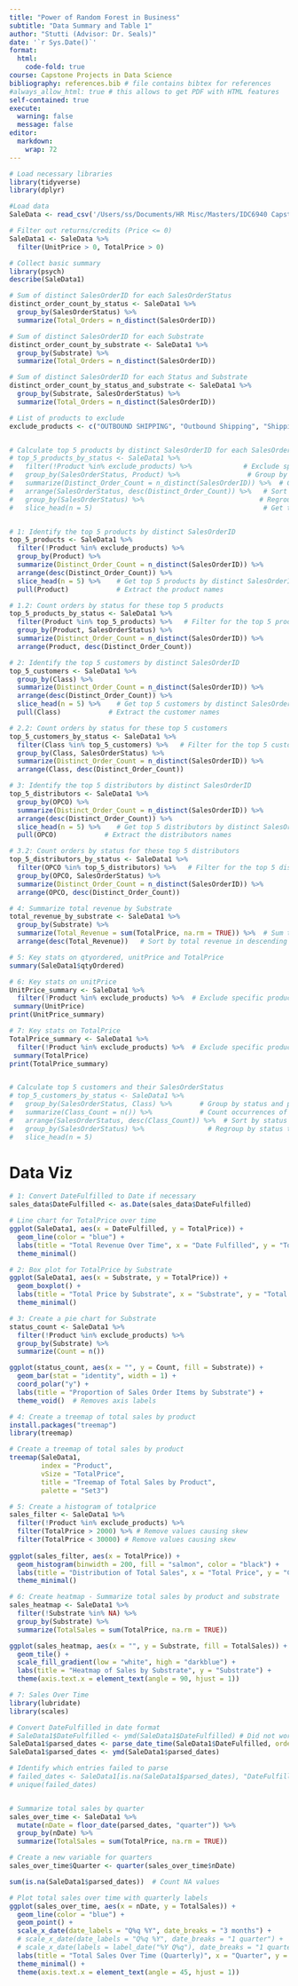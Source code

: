 ```yaml
---
title: "Power of Random Forest in Business"
subtitle: "Data Summary and Table 1"
author: "Stutti (Advisor: Dr. Seals)"
date: '`r Sys.Date()`'
format:
  html:
    code-fold: true
course: Capstone Projects in Data Science
bibliography: references.bib # file contains bibtex for references
#always_allow_html: true # this allows to get PDF with HTML features
self-contained: true
execute: 
  warning: false
  message: false
editor: 
  markdown: 
    wrap: 72
---
```

```r

# Load necessary libraries
library(tidyverse)
library(dplyr)

#Load data
SaleData <- read_csv('/Users/ss/Documents/HR Misc/Masters/IDC6940 Capstone in Data Science/Data/DataSet1.csv')

# Filter out returns/credits (Price <= 0)
SaleData1 <- SaleData %>%
  filter(UnitPrice > 0, TotalPrice > 0)

# Collect basic summary
library(psych)
describe(SaleData1)

# Sum of distinct SalesOrderID for each SalesOrderStatus
distinct_order_count_by_status <- SaleData1 %>%
  group_by(SalesOrderStatus) %>%
  summarize(Total_Orders = n_distinct(SalesOrderID))

# Sum of distinct SalesOrderID for each Substrate
distinct_order_count_by_substrate <- SaleData1 %>%
  group_by(Substrate) %>%
  summarize(Total_Orders = n_distinct(SalesOrderID))

# Sum of distinct SalesOrderID for each Status and Substrate
distinct_order_count_by_status_and_substrate <- SaleData1 %>%
  group_by(Substrate, SalesOrderStatus) %>%
  summarize(Total_Orders = n_distinct(SalesOrderID))

# List of products to exclude
exclude_products <- c("OUTBOUND SHIPPING", "Outbound Shipping", "Shipping Charge", "SHIPPING CHARGE")  


# Calculate top 5 products by distinct SalesOrderID for each SalesOrderStatus, excluding certain products
# top_5_products_by_status <- SaleData1 %>%
#   filter(!Product %in% exclude_products) %>%             # Exclude specific products
#   group_by(SalesOrderStatus, Product) %>%                 # Group by status and product
#   summarize(Distinct_Order_Count = n_distinct(SalesOrderID)) %>%  # Count distinct SalesOrderID
#   arrange(SalesOrderStatus, desc(Distinct_Order_Count)) %>%   # Sort by status and order count
#   group_by(SalesOrderStatus) %>%                             # Regroup by status
#   slice_head(n = 5)                                           # Get top 5 products for each status


# 1: Identify the top 5 products by distinct SalesOrderID
top_5_products <- SaleData1 %>%
  filter(!Product %in% exclude_products) %>% 
  group_by(Product) %>%
  summarize(Distinct_Order_Count = n_distinct(SalesOrderID)) %>%
  arrange(desc(Distinct_Order_Count)) %>%
  slice_head(n = 5) %>%    # Get top 5 products by distinct SalesOrderID
  pull(Product)            # Extract the product names

# 1.2: Count orders by status for these top 5 products
top_5_products_by_status <- SaleData1 %>%
  filter(Product %in% top_5_products) %>%   # Filter for the top 5 products
  group_by(Product, SalesOrderStatus) %>%
  summarize(Distinct_Order_Count = n_distinct(SalesOrderID)) %>%
  arrange(Product, desc(Distinct_Order_Count))

# 2: Identify the top 5 customers by distinct SalesOrderID
top_5_customers <- SaleData1 %>%
  group_by(Class) %>%
  summarize(Distinct_Order_Count = n_distinct(SalesOrderID)) %>%
  arrange(desc(Distinct_Order_Count)) %>%
  slice_head(n = 5) %>%    # Get top 5 customers by distinct SalesOrderID
  pull(Class)            # Extract the customer names

# 2.2: Count orders by status for these top 5 customers
top_5_customers_by_status <- SaleData1 %>%
  filter(Class %in% top_5_customers) %>%   # Filter for the top 5 customers
  group_by(Class, SalesOrderStatus) %>%
  summarize(Distinct_Order_Count = n_distinct(SalesOrderID)) %>%
  arrange(Class, desc(Distinct_Order_Count))

# 3: Identify the top 5 distributors by distinct SalesOrderID
top_5_distributors <- SaleData1 %>%
  group_by(OPCO) %>%
  summarize(Distinct_Order_Count = n_distinct(SalesOrderID)) %>%
  arrange(desc(Distinct_Order_Count)) %>%
  slice_head(n = 5) %>%    # Get top 5 distributors by distinct SalesOrderID
  pull(OPCO)            # Extract the distributors names

# 3.2: Count orders by status for these top 5 distributors
top_5_distributors_by_status <- SaleData1 %>%
  filter(OPCO %in% top_5_distributors) %>%   # Filter for the top 5 distributors
  group_by(OPCO, SalesOrderStatus) %>%
  summarize(Distinct_Order_Count = n_distinct(SalesOrderID)) %>%
  arrange(OPCO, desc(Distinct_Order_Count))

# 4: Summarize total revenue by Substrate
total_revenue_by_substrate <- SaleData1 %>%
  group_by(Substrate) %>%
  summarize(Total_Revenue = sum(TotalPrice, na.rm = TRUE)) %>%  # Sum the TotalPrice
  arrange(desc(Total_Revenue))   # Sort by total revenue in descending order

# 5: Key stats on qtyordered, unitPrice and TotalPrice
summary(SaleData1$qtyOrdered)

# 6: Key stats on unitPrice 
UnitPrice_summary <- SaleData1 %>%
  filter(!Product %in% exclude_products) %>%  # Exclude specific products
 summary(UnitPrice)
print(UnitPrice_summary)

# 7: Key stats on TotalPrice
TotalPrice_summary <- SaleData1 %>%
  filter(!Product %in% exclude_products) %>%  # Exclude specific products
 summary(TotalPrice)
print(TotalPrice_summary)


# Calculate top 5 customers and their SalesOrderStatus
# top_5_customers_by_status <- SaleData1 %>%
#   group_by(SalesOrderStatus, Class) %>%       # Group by status and product
#   summarize(Class_Count = n()) %>%            # Count occurrences of each product
#   arrange(SalesOrderStatus, desc(Class_Count)) %>%  # Sort by status and product count
#   group_by(SalesOrderStatus) %>%                # Regroup by status to get top 5 for each
#   slice_head(n = 5)

```

# Data Viz
```r
# 1: Convert DateFulfilled to Date if necessary
sales_data$DateFulfilled <- as.Date(sales_data$DateFulfilled)

# Line chart for TotalPrice over time
ggplot(SaleData1, aes(x = DateFulfilled, y = TotalPrice)) +
  geom_line(color = "blue") +
  labs(title = "Total Revenue Over Time", x = "Date Fulfilled", y = "Total Price") +
  theme_minimal()

# 2: Box plot for TotalPrice by Substrate
ggplot(SaleData1, aes(x = Substrate, y = TotalPrice)) +
  geom_boxplot() +
  labs(title = "Total Price by Substrate", x = "Substrate", y = "Total Price") +
  theme_minimal()

# 3: Create a pie chart for Substrate
status_count <- SaleData1 %>%
  filter(!Product %in% exclude_products) %>% 
  group_by(Substrate) %>%
  summarize(Count = n())

ggplot(status_count, aes(x = "", y = Count, fill = Substrate)) +
  geom_bar(stat = "identity", width = 1) +
  coord_polar("y") +
  labs(title = "Proportion of Sales Order Items by Substrate") +
  theme_void()  # Removes axis labels

# 4: Create a treemap of total sales by product
install.packages("treemap")
library(treemap)

# Create a treemap of total sales by product
treemap(SaleData1,
        index = "Product",
        vSize = "TotalPrice",
        title = "Treemap of Total Sales by Product",
        palette = "Set3")

# 5: Create a histogram of totalprice
sales_filter <- SaleData1 %>%
  filter(!Product %in% exclude_products) %>%
  filter(TotalPrice > 2000) %>% # Remove values causing skew
  filter(TotalPrice < 30000) # Remove values causing skew
  
ggplot(sales_filter, aes(x = TotalPrice)) +
  geom_histogram(binwidth = 200, fill = "salmon", color = "black") +
  labs(title = "Distribution of Total Sales", x = "Total Price", y = "Count") +
  theme_minimal()

# 6: Create heatmap - Summarize total sales by product and substrate
sales_heatmap <- SaleData1 %>%
  filter(!Substrate %in% NA) %>%
  group_by(Substrate) %>%
  summarize(TotalSales = sum(TotalPrice, na.rm = TRUE))

ggplot(sales_heatmap, aes(x = "", y = Substrate, fill = TotalSales)) +
  geom_tile() +
  scale_fill_gradient(low = "white", high = "darkblue") +
  labs(title = "Heatmap of Sales by Substrate", y = "Substrate") +
  theme(axis.text.x = element_text(angle = 90, hjust = 1))

# 7: Sales Over Time
library(lubridate)
library(scales)

# Convert DateFulfilled in date format
# SaleData1$DateFulfilled <- ymd(SaleData1$DateFulfilled) # Did not work
SaleData1$parsed_dates <- parse_date_time(SaleData1$DateFulfilled, orders = c("ymd", "mdy", "dmy", "Ymd", "Y-m-d"))
SaleData1$parsed_dates <- ymd(SaleData1$parsed_dates)

# Identify which entries failed to parse
# failed_dates <- SaleData1[is.na(SaleData1$parsed_dates), "DateFulfilled"]
# unique(failed_dates)


# Summarize total sales by quarter
sales_over_time <- SaleData1 %>%
  mutate(nDate = floor_date(parsed_dates, "quarter")) %>%
  group_by(nDate) %>%
  summarize(TotalSales = sum(TotalPrice, na.rm = TRUE))

# Create a new variable for quarters
sales_over_time$Quarter <- quarter(sales_over_time$nDate)

sum(is.na(SaleData1$parsed_dates))  # Count NA values

# Plot total sales over time with quarterly labels
ggplot(sales_over_time, aes(x = nDate, y = TotalSales)) +
  geom_line(color = "blue") +
  geom_point() +
  scale_x_date(date_labels = "Q%q %Y", date_breaks = "3 months") +
  # scale_x_date(date_labels = "Q%q %Y", date_breaks = "1 quarter") +
  # scale_x_date(labels = label_date("%Y Q%q"), date_breaks = "1 quarter") +  # Correctly format quarters
  labs(title = "Total Sales Over Time (Quarterly)", x = "Quarter", y = "Total Sales") +
  theme_minimal() +
  theme(axis.text.x = element_text(angle = 45, hjust = 1))

```
